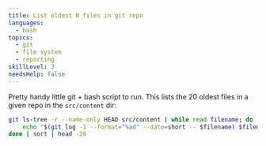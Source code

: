 ```yaml
---
title: List oldest N files in git repo
languages:
  - bash
topics:
  - git
  - file system
  - reporting
skillLevel: 3
needsHelp: false
---
```


Pretty handy little git + bash script to run. This lists the 20 oldest files in a given repo in the `src/content` dir:

```bash
git ls-tree -r --name-only HEAD src/content | while read filename; do
	echo "$(git log -1 --format="%ad" --date=short -- $filename) $filename";
done | sort | head -20
```
